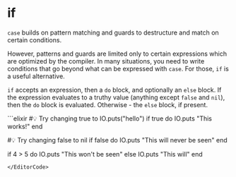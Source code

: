 
# if

`case` builds on pattern matching and guards to destructure and match on certain conditions.

However, patterns and guards are limited only to certain expressions which are optimized by the compiler. In many situations, you need to write conditions that go beyond what can be expressed with `case`. For those, `if` is a useful alternative.

`if` accepts an expression, then a `do` block, and optionally an `else` block. If the expression evaluates to a truthy value (anything except `false` and `nil`), then the `do` block is evaluated. Otherwise - the `else` block, if present.

<EditorCode>
```elixir
#💡 Try changing true to IO.puts("hello")
if true do
  IO.puts "This works!"
end

#💡 Try changing false to nil
if false do
  IO.puts "This will never be seen"
end

if 4 > 5 do
  IO.puts "This won't be seen"
else
  IO.puts "This will"
end
```
</EditorCode>
